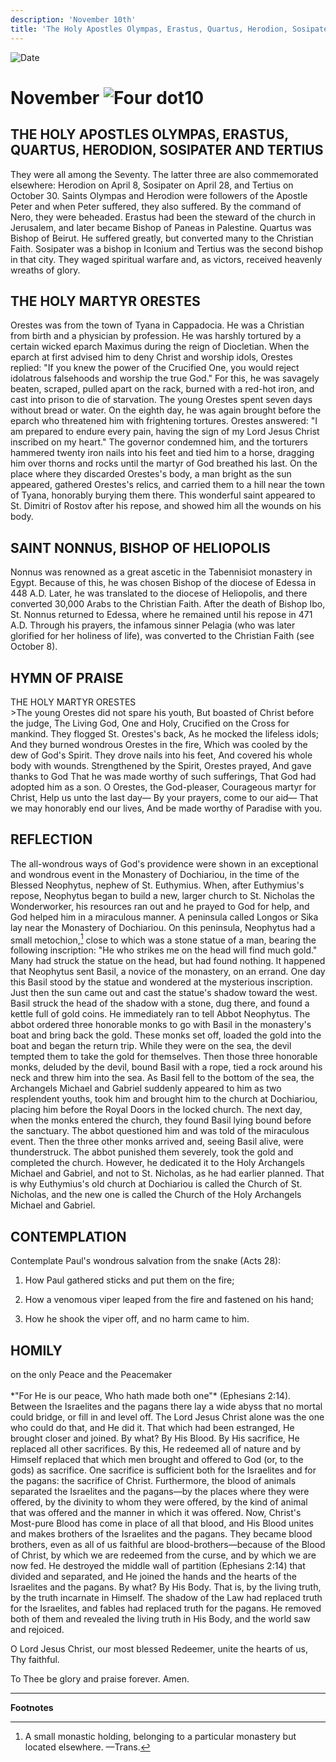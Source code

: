 ```yaml
---
description: 'November 10th'
title: 'The Holy Apostles Olympas, Erastus, Quartus, Herodion, Sosipater, and Tertius, Holy Martyr Orestes, St. Nonnus, Bishop of Heliopolis'
---
```


<CustomPaginator />
<RunningHead />

<Image src="/title-imprint.png" height={68} width={50} alt="Date" className="title-imprint"/>

# <div id="date">November <Image className="four-dot" src="/four-dot.png" height={15} width={15} alt="Four dot" />10</div>

## THE HOLY APOSTLES OLYMPAS, ERASTUS, QUARTUS, HERODION, SOSIPATER AND TERTIUS

They were all among the Seventy. The latter three are also commemorated elsewhere: Herodion on April 8, Sosipater on April 28, and Tertius on October 30. Saints Olympas and Herodion were followers of the Apostle Peter and when Peter suffered, they also suffered. By the command of Nero, they were beheaded. Erastus had been the steward of the church in Jerusalem, and later became Bishop of Paneas in Palestine. Quartus was Bishop of Beirut. He suffered greatly, but converted many to the Christian Faith. Sosipater was a bishop in Iconium and Tertius was the second bishop in that city. They waged spiritual warfare and, as victors, received heavenly wreaths of glory.

## THE HOLY MARTYR ORESTES

Orestes was from the town of Tyana in Cappadocia. He was a Christian from birth and a physician by profession. He was harshly tortured by a certain wicked eparch Maximus during the reign of Diocletian. When the eparch at first advised him to deny Christ and worship idols, Orestes replied: "If you knew the power of the Crucified One, you would reject idolatrous falsehoods and worship the true God." For this, he was savagely beaten, scraped, pulled apart on the rack, burned with a red-hot iron, and cast into prison to die of starvation. The young Orestes spent seven days without bread or water. On the eighth day, he was again brought before the eparch who threatened him with frightening tortures. Orestes answered: "I am prepared to endure every pain, having the sign of my Lord Jesus Christ inscribed on my heart." The governor condemned him, and the torturers hammered twenty iron nails into his feet and tied him to a horse, dragging him over thorns and rocks until the martyr of God breathed his last. On the place where they discarded Orestes's body, a man bright as the sun appeared, gathered Orestes's relics, and carried them to a hill near the town of Tyana, honorably burying them there. This wonderful saint appeared to St. Dimitri of Rostov after his repose, and showed him all the wounds on his body.

## SAINT NONNUS, BISHOP OF HELIOPOLIS

Nonnus was renowned as a great ascetic in the Tabennisiot monastery in Egypt. Because of this, he was chosen Bishop of the diocese of Edessa in 448 A.D. Later, he was translated to the diocese of Heliopolis, and there converted 30,000 Arabs to the Christian Faith. After the death of Bishop Ibo, St. Nonnus returned to Edessa, where he remained until his repose in 471 A.D. Through his prayers, the infamous sinner Pelagia (who was later glorified for her holiness of life), was converted to the Christian Faith (see October 8).


## HYMN OF PRAISE
<div style={{textAlign:'center', color:'crimson', fontWeight:'bold'}}>
THE HOLY MARTYR ORESTES
</div>
>The young Orestes did not spare his youth,  
But boasted of Christ before the judge,  
The Living God, One and Holy,  
Crucified on the Cross for mankind.  
They flogged St. Orestes's back,  
As he mocked the lifeless idols;  
And they burned wondrous Orestes in the fire,  
Which was cooled by the dew of God's Spirit.  
They drove nails into his feet,  
And covered his whole body with wounds.  
Strengthened by the Spirit, Orestes prayed,  
And gave thanks to God  
That he was made worthy of such sufferings,  
That God had adopted him as a son.  
O Orestes, the God-pleaser,  
Courageous martyr for Christ,  
Help us unto the last day—  
By your prayers, come to our aid—  
That we may honorably end our lives,  
And be made worthy of Paradise with you.  


## REFLECTION

The all-wondrous ways of God's providence were shown in an exceptional and wondrous event in the Monastery of Dochiariou, in the time of the Blessed Neophytus, nephew of St. Euthymius. When, after Euthymius's repose, Neophytus began to build a new, larger church to St. Nicholas the Wonderworker, his resources ran out and he prayed to God for help, and God helped him in a miraculous manner. A peninsula called Longos or Sika lay near the Monastery of Dochiariou. On this peninsula, Neophytus had a small metochion,[^1] close to which was a stone statue of a man, bearing the following inscription: "He who strikes me on the head will find much gold." Many had struck the statue on the head, but had found nothing. It happened that Neophytus sent Basil, a novice of the monastery, on an errand. One day this Basil stood by the statue and wondered at the mysterious inscription. Just then the sun came out and cast the statue's shadow toward the west. Basil struck the head of the shadow with a stone, dug there, and found a kettle full of gold coins. He immediately ran to tell Abbot Neophytus. The abbot ordered three honorable monks to go with Basil in the monastery's boat and bring back the gold. These monks set off, loaded the gold into the boat and began the return trip. While they were on the sea, the devil tempted them to take the gold for themselves. Then those three honorable monks, deluded by the devil, bound Basil with a rope, tied a rock around his neck and threw him into the sea. As Basil fell to the bottom of the sea, the Archangels Michael and Gabriel suddenly appeared to him as two resplendent youths, took him and brought him to the church at Dochiariou, placing him before the Royal Doors in the locked church. The next day, when the monks entered the church, they found Basil lying bound before the sanctuary. The abbot questioned him and was told of the miraculous event. Then the three other monks arrived and, seeing Basil alive, were thunderstruck. The abbot punished them severely, took the gold and completed the church. However, he dedicated it to the Holy Archangels Michael and Gabriel, and not to St. Nicholas, as he had earlier planned. That is why Euthymius's old church at Dochiariou is called the Church of St. Nicholas, and the new one is called the Church of the Holy Archangels Michael and Gabriel.


## CONTEMPLATION

Contemplate Paul's wondrous salvation from the snake (Acts 28):

1. How Paul gathered sticks and put them on the fire;

2. How a venomous viper leaped from the fire and fastened on his hand;

3. How he shook the viper off, and no harm came to him.


## HOMILY
<div style={{textAlign:'center', color:'crimson', fontWeight:'bold'}}>
on the only Peace and the Peacemaker
</div>
<br />
<div style={{textAlign:'right'}}>
*"For He is our peace, Who hath made both one"* (Ephesians 2:14).
</div>
Between the Israelites and the pagans there lay a wide abyss that no mortal could bridge, or fill in and level off. The Lord Jesus Christ alone was the one who could do that, and He did it. That which had been estranged, He brought closer and joined. By what? By His Blood. By His sacrifice, He replaced all other sacrifices. By this, He redeemed all of nature and by Himself replaced that which men brought and offered to God (or, to the gods) as sacrifice. One sacrifice is sufficient both for the Israelites and for the pagans: the sacrifice of Christ. Furthermore, the blood of animals separated the Israelites and the pagans—by the places where they were offered, by the divinity to whom they were offered, by the kind of animal that was offered and the manner in which it was offered. Now, Christ's Most-pure Blood has come in place of all that blood, and His Blood unites and makes brothers of the Israelites and the pagans. They became blood brothers, even as all of us faithful are blood-brothers—because of the Blood of Christ, by which we are redeemed from the curse, and by which we are now fed. He destroyed the middle wall of partition (Ephesians 2:14) that divided and separated, and He joined the hands and the hearts of the Israelites and the pagans. By what? By His Body. That is, by the living truth, by the truth incarnate in Himself. The shadow of the Law had replaced truth for the Israelites, and fables had replaced truth for the pagans. He removed both of them and revealed the living truth in His Body, and the world saw and rejoiced.

O Lord Jesus Christ, our most blessed Redeemer, unite the hearts of us, Thy faithful.

To Thee be glory and praise forever. Amen.

---
**Footnotes**

[^1]: A small monastic holding, belonging to a particular monastery but located elsewhere. —Trans.